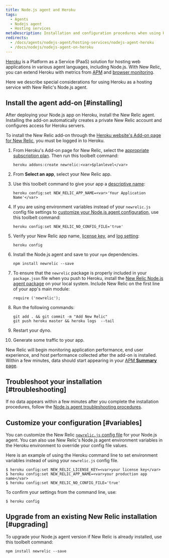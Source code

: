 ```yaml
---
title: Node.js agent and Heroku
tags:
  - Agents
  - Nodejs agent
  - Hosting services
metaDescription: Installation and configuration procedures when using Heroku as a hosting service with New Relic's Node.js agent.
redirects:
  - /docs/agents/nodejs-agent/hosting-services/nodejs-agent-heroku
  - /docs/nodejs/nodejs-agent-on-heroku
---
```


[Heroku](https://devcenter.heroku.com/articles/newrelic) is a Platform as a Service (PaaS) solution for hosting web applications in various agent languages, including Node.js. With New Relic, you can extend Heroku with metrics from [APM](/docs/apm/new-relic-apm) and [browser monitoring](/docs/browser/new-relic-browser).

Here we describe special considerations for using Heroku as a hosting service with New Relic's Node.js agent.

## Install the agent add-on [#installing]

After deploying your Node.js app on Heroku, install the New Relic agent. Installing the add-on automatically creates a private New Relic account and configures access for Heroku servers.

To install the New Relic add-on through the [Heroku website's Add-on page for New Relic](https://addons.heroku.com/newrelic), you must be logged in to Heroku.

1. From Heroku's Add-on page for New Relic, select the [appropriate subscription plan](https://elements.heroku.com/addons/newrelic#pricing). Then run this toolbelt command:

   ```
   heroku addons:create newrelic:<var>$planlevel</var>
   ```
2. From **Select an app**, select your New Relic app.
3. Use this toolbelt command to give your app a [descriptive name](/docs/apm/new-relic-apm/installation-configuration/name-your-application):

   ```
   heroku config:set NEW_RELIC_APP_NAME=<var>'Your Application Name'</var>
   ```
4. If you are using environment variables instead of your `newrelic.js` config file settings to [customize your Node.js agent configuration](#variables), use this toolbelt command:

   ```
   heroku config:set NEW_RELIC_NO_CONFIG_FILE='true'
   ```
5. Verify your New Relic app name, [license key](/docs/apis/intro-apis/new-relic-api-keys/#ingest-license-key), and [log setting](/docs/agents/nodejs-agent/installation-configuration/nodejs-agent-configuration#logging_config):

   ```
   heroku config
   ```
6. Install the Node.js agent and save to your `npm` dependencies.

   ```
   npm install newrelic --save
   ```
7. To ensure that the `newrelic` package is properly included in your `package.json` file when you push to Heroku, install the [New Relic Node.js agent package](/docs/agents/nodejs-agent/installation-configuration/installing-maintaining-nodejs) on your local system. Include New Relic on the first line of your app's main module:

   ```
   require ('newrelic');
   ```
8. Run the following commands:

   ```
   git add . && git commit -m "Add New Relic"
   git push heroku master && heroku logs  --tail
   ```
9. Restart your dyno.
10. Generate some traffic to your app.

New Relic will begin monitoring application performance, end user experience, and host performance collected after the add-on is installed. Within a few minutes, data should start appearing in your [APM **Summary** page](/docs/apm/applications-menu/monitoring/apm-overview-page).

## Troubleshoot your installation [#troubleshooting]

If no data appears within a few minutes after you complete the installation procedures, follow the [Node.js agent troubleshooting procedures](/docs/agents/nodejs-agent/troubleshooting/troubleshooting-your-nodejs-installation).

## Customize your configuration [#variables]

You can customize the New Relic [`newrelic.js` config file](/docs/agents/nodejs-agent/installation-configuration/nodejs-agent-configuration#methods-and-precedence) for your Node.js agent. You can also use New Relic's Node.js agent environment variables in the Heroku environment to override your config file values.

Here is an example of using the Heroku command line to set environment variables instead of using your `newrelic.js` config file.

```
$ heroku config:set NEW_RELIC_LICENSE_KEY=<var>your license key</var>
$ heroku config:set NEW_RELIC_APP_NAME=<var>your production app name</var>
$ heroku config:set NEW_RELIC_NO_CONFIG_FILE='true'
```

To confirm your settings from the command line, use:

```
$ heroku config
```

## Upgrade from an existing New Relic installation [#upgrading]

To upgrade your Node.js agent version if New Relic is already installed, use this toolbelt command:

```
npm install newrelic --save
```